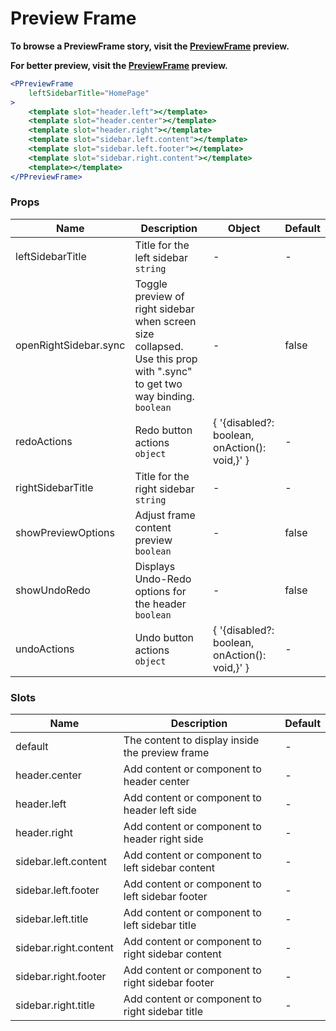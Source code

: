 <!--- PPreviewFrame.stories.mdx -->


<Meta component={PPreviewFrame}/>

# Preview Frame

**To browse a PreviewFrame story, visit the <a href="https://polaris-vue.hulkapps.com/?path=/story/preview-frame--preview-frame" target="_blank">PreviewFrame</a> preview.**

**For better preview, visit the <a href="https://polaris-vue.hulkapps.com/iframe.html?id=preview-frame--preview-frame&args=&viewMode=story#/" target="_blank">PreviewFrame</a> preview.**

```jsx
<PPreviewFrame
    leftSidebarTitle="HomePage"
>
    <template slot="header.left"></template>
    <template slot="header.center"></template>
    <template slot="header.right"></template>
    <template slot="sidebar.left.content"></template>
    <template slot="sidebar.left.footer"></template>
    <template slot="sidebar.right.content"></template>
    <template></template>
</PPreviewFrame>
```

### Props
<table style={{width: '100%', textAlign: 'center'}}>
   <thead>
      <tr>
         <th><span>Name</span></th>
         <th><span>Description</span></th>
         <th><span>Object</span></th>
         <th><span>Default</span></th>
      </tr>
   </thead>
   <tbody>
      <tr>
         <td><span>leftSidebarTitle</span></td>
         <td>
            <div><span>Title for the left sidebar</span></div>
            <div>
               <div><code>string</code></div>
            </div>
         </td>
         <td><span>-</span></td>
         <td><span>-</span></td>
      </tr>
      <tr>
         <td><span>openRightSidebar.sync</span></td>
         <td>
            <div>
               <div>
                  <span>Toggle preview of right sidebar when screen size collapsed.</span>
                  <br />
                  <span>Use this prop with ".sync" to get two way binding.</span>
               </div>
            </div>
            <div>
               <div><code>boolean</code></div>
            </div>
         </td>
         <td><span>-</span></td>
         <td>
            <div><span>false</span></div>
         </td>
      </tr>
      <tr>
         <td><span>redoActions</span></td>
         <td>
            <div><span>Redo button actions</span></div>
            <div>
               <div><code>object</code></div>
            </div>
         </td>
         <td>
            {
              '{disabled?: boolean, onAction(): void,}'
            }
         </td>
         <td><span>-</span></td>
      </tr>
      <tr>
         <td><span>rightSidebarTitle</span></td>
         <td>
            <div><span>Title for the right sidebar</span></div>
            <div>
               <div><code>string</code></div>
            </div>
         </td>
         <td><span>-</span></td>
         <td><span>-</span></td>
      </tr>
      <tr>
         <td><span>showPreviewOptions</span></td>
         <td>
            <div><span>Adjust frame content preview</span></div>
            <div>
               <div><code>boolean</code></div>
            </div>
         </td>
         <td><span>-</span></td>
         <td>
            <div><span>false</span></div>
         </td>
      </tr>
      <tr>
         <td><span>showUndoRedo</span></td>
         <td>
            <div><span>Displays Undo-Redo options for the header</span></div>
            <div>
               <div><code>boolean</code></div>
            </div>
         </td>
         <td><span>-</span></td>
         <td>
            <div><span>false</span></div>
         </td>
      </tr>
      <tr>
         <td><span>undoActions</span></td>
         <td>
            <div><span>Undo button actions</span></div>
            <div>
               <div><code>object</code></div>
            </div>
         </td>
         <td>
            {
              '{disabled?: boolean, onAction(): void,}'
            }
         </td>
         <td><span>-</span></td>
      </tr>
  </tbody>
</table>

### Slots
<table style={{width: '100%', textAlign: 'center'}}>
    <thead>
        <tr>
            <th><span>Name</span></th>
            <th><span>Description</span></th>
            <th><span>Default</span></th>
        </tr>
    </thead>
    <tbody>
        <tr>
            <td><span>default</span></td>
            <td>
                <div><span>The content to display inside the preview frame</span></div>
            </td>
            <td><span>-</span></td>
        </tr>
        <tr>
            <td><span>header.center</span></td>
            <td>
                <div><span>Add content or component to header center</span></div>
            </td>
            <td><span>-</span></td>
        </tr>
        <tr>
            <td><span>header.left</span></td>
            <td>
                <div><span>Add content or component to header left side</span></div>
            </td>
            <td><span>-</span></td>
        </tr>
        <tr>
            <td><span>header.right</span></td>
            <td>
                <div><span>Add content or component to header right side</span></div>
            </td>
            <td><span>-</span></td>
        </tr>
        <tr>
            <td><span>sidebar.left.content</span></td>
            <td>
                <div><span>Add content or component to left sidebar content</span></div>
            </td>
            <td><span>-</span></td>
        </tr>
        <tr>
            <td><span>sidebar.left.footer</span></td>
            <td>
                <div><span>Add content or component to left sidebar footer</span></div>
            </td>
            <td><span>-</span></td>
        </tr>
        <tr>
            <td><span>sidebar.left.title</span></td>
            <td>
                <div><span>Add content or component to left sidebar title</span></div>
            </td>
            <td><span>-</span></td>
        </tr>
        <tr>
            <td><span>sidebar.right.content</span></td>
            <td>
                <div><span>Add content or component to right sidebar content</span></div>
            </td>
            <td><span>-</span></td>
        </tr>
        <tr>
            <td><span>sidebar.right.footer</span></td>
            <td>
                <div><span>Add content or component to right sidebar footer</span></div>
            </td>
            <td><span>-</span></td>
        </tr>
        <tr>
            <td><span>sidebar.right.title</span></td>
            <td>
                <div><span>Add content or component to right sidebar title</span></div>
            </td>
            <td><span>-</span></td>
        </tr>
    </tbody>
</table>

